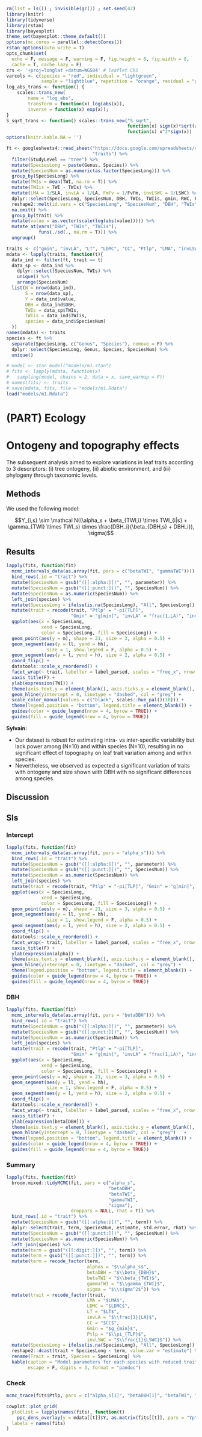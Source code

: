 ```r
rm(list = ls()) ; invisible(gc()) ; set.seed(42)
library(knitr)
library(tidyverse)
library(rstan)
library(bayesplot)
theme_set(bayesplot::theme_default())
options(mc.cores = parallel::detectCores())
rstan_options(auto_write = T)
opts_chunk$set(
  echo = F, message = F, warning = F, fig.height = 6, fig.width = 8,
  cache = T, cache.lazy = F)
crs <- '+proj=longlat +datum=WGS84' # leaflet CRS
varcols <- c(species = "red", individual = "lightgreen", 
             sample = "lightblue", repetition = "orange", residual = "grey")
log_abs_trans <- function() {
    scales::trans_new(
        name = "log_abs", 
        transform = function(x) log(abs(x)), 
        inverse = function(x) exp(x));
}
S_sqrt_trans <- function() scales::trans_new("S_sqrt",
                                             function(x) sign(x)*sqrt(abs(x)),
                                             function(x) x^2*sign(x)) 
options(knitr.kable.NA = '')
```

```r
ft <- googlesheets4::read_sheet("https://docs.google.com/spreadsheets/d/19eULgGa02RS6hwn2ngeEu4akF2YdaQGHS5xSac2hIYI/edit?usp=sharing",
                                "traits") %>% 
  filter(StudyLevel == "tree") %>% 
  mutate(SpeciesLong = paste(Genus, Species)) %>% 
  mutate(SpeciesNum = as.numeric(as.factor(SpeciesLong))) %>% 
  group_by(SpeciesLong) %>% 
  mutate(TWIs = mean(TWI, na.rm = T)) %>% 
  mutate(TWIis = TWI - TWIs) %>% 
  mutate(LMA = 1/SLA, invLA = 1/LA, FmFv = 1/FvFm, invLSWC = 1/LSWC) %>% 
  dplyr::select(SpeciesLong, SpeciesNum, DBH, TWIs, TWIis, gmin, RWC, FmFv, invLA, LT, LDMC, CC, Ptlp, LMA, invLSWC) %>% 
  reshape2::melt(id.vars = c("SpeciesLong", "SpeciesNum", "DBH", "TWIs", "TWIis"), variable.name = "trait") %>% 
  na.omit() %>% 
  group_by(trait) %>%
  mutate(value = as.vector(scale(log(abs(value))))) %>% 
  mutate_at(vars("DBH", "TWIs", "TWIis"),
            funs(./sd(., na.rm = T))) %>%
  ungroup()

traits <- c("gmin", "invLA", "LT", "LDMC", "CC", "Ptlp", "LMA", "invLSWC")
mdata <- lapply(traits, function(t){
  data_ind <- filter(ft, trait == t)
  data_sp <- data_ind %>% 
    dplyr::select(SpeciesNum, TWIs) %>% 
    unique() %>% 
    arrange(SpeciesNum) 
  list(N = nrow(data_ind),
       S = nrow(data_sp),
       Y = data_ind$value,
       DBH = data_ind$DBH,
       TWIs = data_sp$TWIs,
       TWIis = data_ind$TWIis,
       species = data_ind$SpeciesNum)
  })
names(mdata) <- traits
species <- ft %>% 
  separate(SpeciesLong, c("Genus", "Species"), remove = F) %>% 
  dplyr::select(SpeciesLong, Genus, Species, SpeciesNum) %>% 
  unique() 
```

```r
# model <- stan_model("models/m1.stan")
# fits <- lapply(mdata, function(x)
#   sampling(model, chains = 2, data = x, save_warmup = F))
# names(fits) <- traits
# save(mdata, fits, file = "models/m1.Rdata")
load("models/m1.Rdata") 
```

# (PART) Ecology {-}

# Ontogeny and topography effects

The subsequent analysis aimed to explore variations in leaf traits according to 3 descriptors: (i) tree ontogeny, (ii) abiotic environment, and (iii) phylogeny through taxonomic levels. 

## Methods

We used the following model:

$$Y_{i,s} \sim \mathcal N((\alpha_s + \beta_{TWI,i} \times TWI_{i|s} + \gamma_{TWI} \times TWI_s) \times \frac{DBH_i}{\beta_{DBH,s} + DBH_i}), \sigma)$$

## Results

```r
lapply(fits, function(fit) 
  mcmc_intervals_data(as.array(fit, pars = c("betaTWI", "gammaTWI")))) %>% 
  bind_rows(.id = "trait") %>% 
  mutate(SpeciesNum = gsub("([[:alpha:]])", "", parameter)) %>% 
  mutate(SpeciesNum = gsub("([[:punct:]])", "", SpeciesNum)) %>% 
  mutate(SpeciesNum = as.numeric(SpeciesNum)) %>% 
  left_join(species) %>% 
  mutate(SpeciesLong = ifelse(is.na(SpeciesLong), "All", SpeciesLong)) %>% 
  mutate(trait = recode(trait, "Ptlp" = "-pi[TLP]",
                        "Gmin" = "g[min]", "invLA" = "frac(1,LA)", "invLSWC" = "frac(1,LSWC)")) %>% 
  ggplot(aes(x = SpeciesLong, 
             xend = SpeciesLong,
             color = SpeciesLong, fill = SpeciesLong)) +
  geom_point(aes(y = m), shape = 21, size = 3, alpha = 0.5) +
  geom_segment(aes(y = ll, yend = hh),
               size = 1, show.legend = F, alpha = 0.5) +
  geom_segment(aes(y = l, yend = h), size = 2, alpha = 0.5) +
  coord_flip() +
  datatools::scale_x_reordered() +
  facet_wrap(~ trait, labeller = label_parsed, scales = "free_x", nrow = 2) +
  xaxis_title(F) +
  ylab(expression(TWI)) +
  theme(axis.text.y = element_blank(), axis.ticks.y = element_blank(), axis.line.y = element_blank()) +
  geom_hline(yintercept = 0, linetype = "dashed", col = "grey") +
  scale_color_manual(values = c("black", scales::hue_pal()(10))) +
  theme(legend.position = "bottom", legend.title = element_blank()) +
  guides(color = guide_legend(nrow = 4, byrow = TRUE)) +
  guides(fill = guide_legend(nrow = 4, byrow = TRUE))
```

**Sylvain:**

* Our dataset is robust for estimating intra- vs inter-specific variability but lack power among (N=10) and within species (N=10), resulting in no significant effect of topography on leaf trait variation among and within species.
* Nevertheless, we observed as expected a significant variation of traits with ontogeny and size shown with DBH with no significant differences among species.

## Discussion

## SIs

### Intercept

```r
lapply(fits, function(fit) 
  mcmc_intervals_data(as.array(fit, pars = "alpha_s"))) %>% 
  bind_rows(.id = "trait") %>% 
  mutate(SpeciesNum = gsub("([[:alpha:]])", "", parameter)) %>% 
  mutate(SpeciesNum = gsub("([[:punct:]])", "", SpeciesNum)) %>% 
  mutate(SpeciesNum = as.numeric(SpeciesNum)) %>% 
  left_join(species) %>% 
  mutate(trait = recode(trait, "Ptlp" = "-pi[TLP]", "Gmin" = "g[min]", "invLA" = "frac(1,LA)", "invLSWC" = "frac(1,LSWC)")) %>% 
  ggplot(aes(x = SpeciesLong, 
             xend = SpeciesLong,
             color = SpeciesLong, fill = SpeciesLong)) +
  geom_point(aes(y = m), shape = 21, size = 3, alpha = 0.5) +
  geom_segment(aes(y = ll, yend = hh),
               size = 1, show.legend = F, alpha = 0.5) +
  geom_segment(aes(y = l, yend = h), size = 2, alpha = 0.5) +
  coord_flip() +
  datatools::scale_x_reordered() +
  facet_wrap(~ trait, labeller = label_parsed, scales = "free_x", nrow = 2) +
  xaxis_title(F) +
  ylab(expression(alpha)) +
  theme(axis.text.y = element_blank(), axis.ticks.y = element_blank(), axis.line.y = element_blank()) +
  geom_hline(yintercept = 0, linetype = "dashed", col = "grey") +
  theme(legend.position = "bottom", legend.title = element_blank()) +
  guides(color = guide_legend(nrow = 4, byrow = TRUE)) +
  guides(fill = guide_legend(nrow = 4, byrow = TRUE))
```

### DBH

```r
lapply(fits, function(fit) 
  mcmc_intervals_data(as.array(fit, pars = "betaDBH"))) %>% 
  bind_rows(.id = "trait") %>% 
  mutate(SpeciesNum = gsub("([[:alpha:]])", "", parameter)) %>% 
  mutate(SpeciesNum = gsub("([[:punct:]])", "", SpeciesNum)) %>% 
  mutate(SpeciesNum = as.numeric(SpeciesNum)) %>% 
  left_join(species) %>% 
  mutate(trait = recode(trait, "Ptlp" = "-pi[TLP]",
                        "Gmin" = "g[min]", "invLA" = "frac(1,LA)", "invLSWC" = "frac(1,LSWC)")) %>% 
  ggplot(aes(x = SpeciesLong, 
             xend = SpeciesLong,
             color = SpeciesLong, fill = SpeciesLong)) +
  geom_point(aes(y = m), shape = 21, size = 3, alpha = 0.5) +
  geom_segment(aes(y = ll, yend = hh),
               size = 1, show.legend = F, alpha = 0.5) +
  geom_segment(aes(y = l, yend = h), size = 2, alpha = 0.5) +
  coord_flip() +
  datatools::scale_x_reordered() +
  facet_wrap(~ trait, labeller = label_parsed, scales = "free_x", nrow = 2) +
  xaxis_title(F) +
  ylab(expression(beta[DBH])) +
  theme(axis.text.y = element_blank(), axis.ticks.y = element_blank(), axis.line.y = element_blank()) +
  geom_hline(yintercept = 0, linetype = "dashed", col = "grey")   +
  theme(legend.position = "bottom", legend.title = element_blank()) +
  guides(color = guide_legend(nrow = 4, byrow = TRUE)) +
  guides(fill = guide_legend(nrow = 4, byrow = TRUE))
```

### Summary

```r
lapply(fits, function(fit)
  broom.mixed::tidyMCMC(fit, pars = c("alpha_s",
                                      "betaDBH", 
                                      "betaTWI",
                                      "gammaTWI",
                                      "sigma"), 
                        droppars = NULL, rhat = T)) %>%
  bind_rows(.id = "trait") %>% 
  mutate(SpeciesNum = gsub("([[:alpha:]])", "", term)) %>% 
  dplyr::select(trait, term, SpeciesNum, estimate, std.error, rhat) %>% 
  mutate(SpeciesNum = gsub("([[:punct:]])", "", SpeciesNum)) %>% 
  mutate(SpeciesNum = as.numeric(SpeciesNum)) %>% 
  left_join(species) %>% 
  mutate(term = gsub("([[:digit:]])", "", term)) %>% 
  mutate(term = gsub("([[:punct:]])", "", term)) %>% 
  mutate(term = recode_factor(term, 
                              alphas = "$\\alpha_s$",
                              betaDBH = "$\\beta_{DBH}$",
                              betaTWI = "$\\beta_{TWI}$",
                              gammaTWI = "$\\gamma_{TWI}$",
                              sigma = "$\\sigma^2$")) %>% 
  mutate(trait = recode_factor(trait, 
                              LMA = "$LMA$",
                              LDMC = "$LDMC$", 
                              LT = "$LT$", 
                              invLA = "$\\frac{1}{LA}$",
                              CC = "$CC$",
                              Gmin = "$g_{min}$",
                              Ptlp = "$\\pi_{TLP}$",
                              invLSWC = "$\\frac{1}{LSWC}$")) %>% 
  mutate(SpeciesLong = ifelse(is.na(SpeciesLong), "All", SpeciesLong)) %>% 
  reshape2::dcast(trait + SpeciesLong ~ term, value.var = "estimate") %>%
  rename(Trait = trait, Species = SpeciesLong) %>%
  kable(caption = "Model parameters for each species with reduced traits and descriptors.",
        escape = F, digits = 3, format = "pandoc") 
```

### Check

```r
mcmc_trace(fits$Ptlp, pars = c("alpha_s[1]", "betaDBH[1]", "betaTWI", "gammaTWI[1]", "sigma"))
```

```r
cowplot::plot_grid(
  plotlist = lapply(names(fits), function(t)
    ppc_dens_overlay(y = mdata[[t]]$Y, as.matrix(fits[[t]], pars = "Yp")[1:100, ])),
  labels = names(fits)
)   
```
